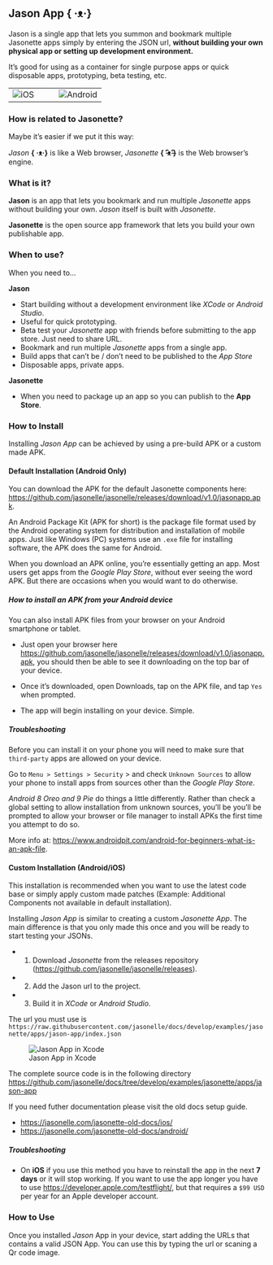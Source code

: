 ## Jason App **{ ·ᴥ·}**

Jason is a single app that lets you summon and bookmark 
multiple Jasonette apps simply by entering the JSON url, 
**without building your own physical app or setting up 
development environment.**

It's good for using as a container for single purpose apps 
or quick disposable apps, prototyping, beta testing, etc.

| | |
|--|--|
![iOS](images/tools/jasonapp/jason-ios.gif)|![Android](images/tools/jasonapp/jason-android.gif)


### How is related to Jasonette?

Maybe it's easier if we put it this way:

*Jason* **{ ·ᴥ·}** is like a Web browser, 
*Jasonette* **{ ˃̵̑ᴥ˂̵̑}** is the Web browser's engine.

### What is it?

**Jason** is an app that lets you bookmark and run multiple
*Jasonette* apps without building your own. 
*Jason* itself is built with *Jasonette*.

**Jasonette** is the open source app framework 
that lets you build your own publishable app.


### When to use?

When you need to...

**Jason**

- Start building without a development environment like *XCode* or *Android Studio*.
- Useful for quick prototyping.
- Beta test your *Jasonette* app with friends before submitting to the app store. Just need to share URL.
- Bookmark and run multiple *Jasonette* apps from a single app.
- Build apps that can't be / don't need to be published to the *App Store*</li>
- Disposable apps, private apps.

**Jasonette**

- When you need to package up an app so you can publish to the **App Store**.

### How to Install

Installing *Jason App* can be achieved by using a pre-build APK 
or a custom made APK.

#### Default Installation (Android Only)

You can download the APK for the default Jasonette components here:
[https://github.com/jasonelle/jasonelle/releases/download/v1.0/jasonapp.apk](https://github.com/jasonelle/jasonelle/releases/download/v1.0/jasonapp.apk).

An Android Package Kit (APK for short) is the package file 
format used by the Android operating system for 
distribution and installation of mobile apps. 
Just like Windows (PC) systems use an `.exe` 
file for installing software, the APK does the same for Android.

When you download an APK online, 
you're essentially getting an app. 
Most users get apps from the *Google Play Store*, 
without ever seeing the word APK. 
But there are occasions when you would want to do otherwise.

##### How to install an APK from your Android device

You can also install APK files from your browser on your 
Android smartphone or tablet.

- Just open your browser here [https://github.com/jasonelle/jasonelle/releases/download/v1.0/jasonapp.apk](https://github.com/jasonelle/jasonelle/releases/download/v1.0/jasonapp.apk), 
you should then be able to see it downloading on 
the top bar of your device.

- Once it's downloaded, open Downloads, tap on the APK file, 
and tap `Yes` when prompted.

- The app will begin installing on your device. Simple.

##### Troubleshooting

Before you can install it on your phone you 
will need to make sure that `third-party` apps are allowed on your device.


Go to `Menu > Settings > Security` > and check `Unknown Sources` 
to allow your phone to install apps from sources 
other than the *Google Play Store*.


*Android 8 Oreo and 9 Pie* do things a little differently. 
Rather than check a global setting to allow installation 
from unknown sources, you'll be you'll be prompted to 
allow your browser or file manager to install APKs 
the first time you attempt to do so.

More info at: 
[https://www.androidpit.com/android-for-beginners-what-is-an-apk-file](https://www.androidpit.com/android-for-beginners-what-is-an-apk-file).


#### Custom Installation (Android/iOS)

This installation is recommended when you want to use the latest code base or simply
apply custom made patches (Example: Additional Components not available in default installation).

Installing *Jason App* is similar to creating a custom *Jasonette App*.
The main difference is that you only made this once and you will be ready
to start testing your JSONs.

- 1. Download *Jasonette* from the releases repository ([https://github.com/jasonelle/jasonelle/releases](https://github.com/jasonelle/jasonelle/releases)).
- 2. Add the Jason url to the project.
- 3. Build it in *XCode* or *Android Studio*.

The url you must use is
`https://raw.githubusercontent.com/jasonelle/docs/develop/examples/jasonette/apps/jason-app/index.json`

![Jason App in Xcode](images/tools/jasonapp/jasonapp.png)

The complete source code is in the following directory
[https://github.com/jasonelle/docs/tree/develop/examples/jasonette/apps/jason-app](https://github.com/jasonelle/docs/tree/develop/examples/jasonette/apps/jason-app)

If you need futher documentation please visit the old docs setup guide.

- [https://jasonelle.com/jasonette-old-docs/ios/](https://jasonelle.com/jasonette-old-docs/ios/)
- [https://jasonelle.com/jasonette-old-docs/android/](https://jasonelle.com/jasonette-old-docs/android/)

##### Troubleshooting

- On **iOS** if you use this method you have to reinstall the app 
in the next **7 days** or it will stop working. If you want to
use the app longer you have to use [https://developer.apple.com/testflight/](https://developer.apple.com/testflight/), 
but that requires a `$99 USD` per year for an Apple developer account.

### How to Use

Once you installed *Jason* App in your device, start adding
the URLs that contains a valid JSON App. You can use this
by typing the url or scaning a Qr code image.
